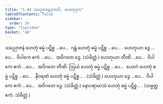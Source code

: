 ```yaml
---
title: "1.44 သညောဇနဒုကာဒိ, ဟေတုဒုက"
tableOfContents: false
sidebar:
  order: 39
type: "tipitaka"
basket: "ab"
---
```



<DynamicBreadcrumb />

<Division number="85">

<Paragraph number="251">
သညောဇနံ ဟေတုံ ဓမ္မံ ပဋိစ္စ …ပေ…  ဂန္ထံ ဟေတုံ ဓမ္မံ ပဋိစ္စ …ပေ… .
</Paragraph>

<Paragraph number="252">
ဟေတုယာ ဒွေ …ပေ…  ဝိပါကေ ဧကံ …ပေ…  အဝိဂတေ ဒွေ. (သံခိတ္တံ.)
</Paragraph>

<Paragraph number="253">
ဟေတုယာ တီဏိ …ပေ…  ဝိပါကေ ဧကံ …ပေ…  အဝိဂတေ တီဏိ.
</Paragraph>

<Paragraph number="254">
ဩဃံ ဟေတုံ ဓမ္မံ ပဋိစ္စ …ပေ…  ယောဂံ ဟေတုံ ဓမ္မံ ပဋိစ္စ …ပေ… .
</Paragraph>

<Paragraph number="255">
နီဝရဏံ ဟေတုံ ဓမ္မံ ပဋိစ္စ… . (သံခိတ္တံ.)
</Paragraph>

<Paragraph number="256">
ဟေတုယာ ဒွေ …ပေ…  ဝိပါကေ ဧကံ …ပေ…  အဝိဂတေ ဒွေ. (သံခိတ္တံ.)
</Paragraph>

<Paragraph number="257">
နောပရာမာသံ ဟေတုံ ဓမ္မံ ပဋိစ္စ… . (သဗ္ဗတ္ထ ဧကံ. သံခိတ္တံ.)
</Paragraph>
</Division>